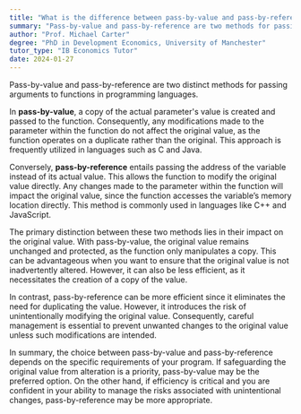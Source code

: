 ```yaml
---
title: "What is the difference between pass-by-value and pass-by-reference in programming languages?"
summary: "Pass-by-value and pass-by-reference are two methods for passing arguments to functions in programming, where pass-by-value sends a copy of the data, while pass-by-reference sends a reference to the original data."
author: "Prof. Michael Carter"
degree: "PhD in Development Economics, University of Manchester"
tutor_type: "IB Economics Tutor"
date: 2024-01-27
---
```


Pass-by-value and pass-by-reference are two distinct methods for passing arguments to functions in programming languages.

In **pass-by-value**, a copy of the actual parameter's value is created and passed to the function. Consequently, any modifications made to the parameter within the function do not affect the original value, as the function operates on a duplicate rather than the original. This approach is frequently utilized in languages such as C and Java.

Conversely, **pass-by-reference** entails passing the address of the variable instead of its actual value. This allows the function to modify the original value directly. Any changes made to the parameter within the function will impact the original value, since the function accesses the variable’s memory location directly. This method is commonly used in languages like C++ and JavaScript.

The primary distinction between these two methods lies in their impact on the original value. With pass-by-value, the original value remains unchanged and protected, as the function only manipulates a copy. This can be advantageous when you want to ensure that the original value is not inadvertently altered. However, it can also be less efficient, as it necessitates the creation of a copy of the value.

In contrast, pass-by-reference can be more efficient since it eliminates the need for duplicating the value. However, it introduces the risk of unintentionally modifying the original value. Consequently, careful management is essential to prevent unwanted changes to the original value unless such modifications are intended.

In summary, the choice between pass-by-value and pass-by-reference depends on the specific requirements of your program. If safeguarding the original value from alteration is a priority, pass-by-value may be the preferred option. On the other hand, if efficiency is critical and you are confident in your ability to manage the risks associated with unintentional changes, pass-by-reference may be more appropriate.
    